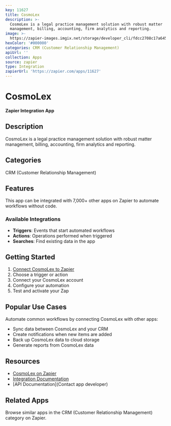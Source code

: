```yaml
---
key: 11627
title: CosmoLex
description: >-
  CosmoLex is a legal practice management solution with robust matter
  management, billing, accounting, firm analytics and reporting.
image: >-
  https://zapier-images.imgix.net/storage/developer_cli/fdcc2708c17a645076fcfabf5a32522a_2.png?auto=format%2Ccompress&ixlib=python-3.0.0&q=50
hexColor: '#000000'
categories: CRM (Customer Relationship Management)
apiUrl: ''
collection: Apps
source: zapier
type: Integration
zapierUrl: 'https://zapier.com/apps/11627'
---
```

# CosmoLex

**Zapier Integration App**

## Description

CosmoLex is a legal practice management solution with robust matter management, billing, accounting, firm analytics and reporting.

## Categories

CRM (Customer Relationship Management)

## Features

This app can be integrated with 7,000+ other apps on Zapier to automate workflows without code.

### Available Integrations

- **Triggers**: Events that start automated workflows
- **Actions**: Operations performed when triggered
- **Searches**: Find existing data in the app

## Getting Started

1. [Connect CosmoLex to Zapier](https://zapier.com/apps/11627)
2. Choose a trigger or action
3. Connect your CosmoLex account
4. Configure your automation
5. Test and activate your Zap

## Popular Use Cases

Automate common workflows by connecting CosmoLex with other apps:

- Sync data between CosmoLex and your CRM
- Create notifications when new items are added
- Back up CosmoLex data to cloud storage
- Generate reports from CosmoLex data

## Resources

- [CosmoLex on Zapier](https://zapier.com/apps/11627)
- [Integration Documentation](https://zapier.com/apps/11627/integrations)
- [API Documentation](Contact app developer)

## Related Apps

Browse similar apps in the CRM (Customer Relationship Management) category on Zapier.
